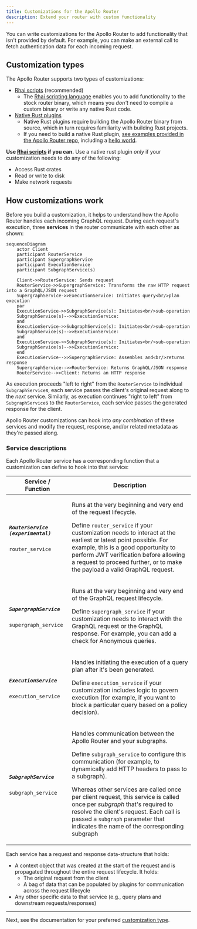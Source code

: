 ```yaml
---
title: Customizations for the Apollo Router
description: Extend your router with custom functionality
---
```


You can write customizations for the Apollo Router to add functionality that isn't provided by default. For example, you can make an external call to fetch authentication data for each incoming request.

## Customization types

The Apollo Router supports two types of customizations:

* [Rhai scripts](./rhai/) (recommended)
    * The [Rhai scripting language](https://rhai.rs/book/) enables you to add functionality to the stock router binary, which means you _don't_ need to compile a custom binary or write any native Rust code.
* [Native Rust plugins](./native/)
    * Native Rust plugins require building the Apollo Router binary from source, which in turn requires familiarity with building Rust projects.
    * If you need to build a native Rust plugin, [see examples provided in the Apollo Router repo](https://github.com/apollographql/router/tree/main/examples), including a [hello world](https://github.com/apollographql/router/blob/main/examples/hello-world/src/hello_world.rs).

**Use [Rhai scripts](./rhai/) if you can.** Use a native rust plugin _only_ if your customization needs to do any of the following:

* Access Rust crates
* Read or write to disk
* Make network requests

## How customizations work

Before you build a customization, it helps to understand how the Apollo Router handles each incoming GraphQL request. During each request's execution, three **services** in the router communicate with each other as shown:

```mermaid
sequenceDiagram
    actor Client
    participant RouterService
    participant SupergraphService
    participant ExecutionService
    participant SubgraphService(s)

    Client->>RouterService: Sends request
    RouterService->>SupergraphService: Transforms the raw HTTP request into a GraphQL/JSON request
    SupergraphService->>ExecutionService: Initiates query<br/>plan execution
    par
    ExecutionService->>SubgraphService(s): Initiates<br/>sub-operation
    SubgraphService(s)-->>ExecutionService: 
    and
    ExecutionService->>SubgraphService(s): Initiates<br/>sub-operation
    SubgraphService(s)-->>ExecutionService: 
    and
    ExecutionService->>SubgraphService(s): Initiates<br/>sub-operation
    SubgraphService(s)-->>ExecutionService: 
    end
    ExecutionService-->>SupergraphService: Assembles and<br/>returns response
    SupergraphService-->>RouterService: Returns GraphQL/JSON response
    RouterService-->>Client: Returns an HTTP response
```

As execution proceeds "left to right" from the `RouterService` to individual `SubgraphService`s, each service passes the client's original request along to the _next_ service. Similarly, as execution continues "right to left" from `SubgraphService`s to the `RouterService`, each service passes the generated response for the client.

Apollo Router customizations can hook into _any combination_ of these services and modify the request, response, and/or related metadata as they're passed along.

### Service descriptions

Each Apollo Router service has a corresponding function that a customization can define to hook into that service:

<table class="field-table">
  <thead>
    <tr>
      <th>Service /<br/>Function</th>
      <th>Description</th>
    </tr>
  </thead>

<tbody>
<tr>
<td>

##### `RouterService (experimental)`

`router_service`
</td>
<td>

Runs at the very beginning and very end of the request lifecycle.

Define `router_service` if your customization needs to interact at the earliest or latest point possible. For example, this is a good opportunity to perform JWT verification before allowing a request to proceed further, or to make the payload a valid GraphQL request.

</td>
</tr>
<tr>
<td>

##### `SupergraphService`

`supergraph_service`
</td>
<td>

Runs at the very beginning and very end of the GraphQL request lifecycle.

Define `supergraph_service` if your customization needs to interact with the GraphQL request or the GraphQL response. For example, you can add a check for Anonymous queries.

</td>
</tr>

<tr>
<td>

##### `ExecutionService`

`execution_service`
</td>
<td>

Handles initiating the execution of a query plan after it's been generated.

Define `execution_service` if your customization includes logic to govern execution (for example, if you want to block a particular query based on a policy decision).

</td>
</tr>


<tr>
<td>

##### `SubgraphService`

`subgraph_service`
</td>
<td>

Handles communication between the Apollo Router and your subgraphs.

Define `subgraph_service` to configure this communication (for example, to dynamically add HTTP headers to pass to a subgraph).

Whereas other services are called once per client request, this service is called once per _subgraph_ that's required to resolve the client's request. Each call is passed a `subgraph` parameter that indicates the name of the corresponding subgraph

</td>
</tr>


</tbody>
</table>

Each service has a request and response data-structure that holds:
* A context object that was created at the start of the request and is propagated throughout the entire request lifecycle. It holds:
    - The original request from the client
    - A bag of data that can be populated by plugins for communication across the request lifecycle
* Any other specific data to that service (e.g., query plans and downstream requests/responses)

---

Next, see the documentation for your preferred [customization type](#customization-types).
